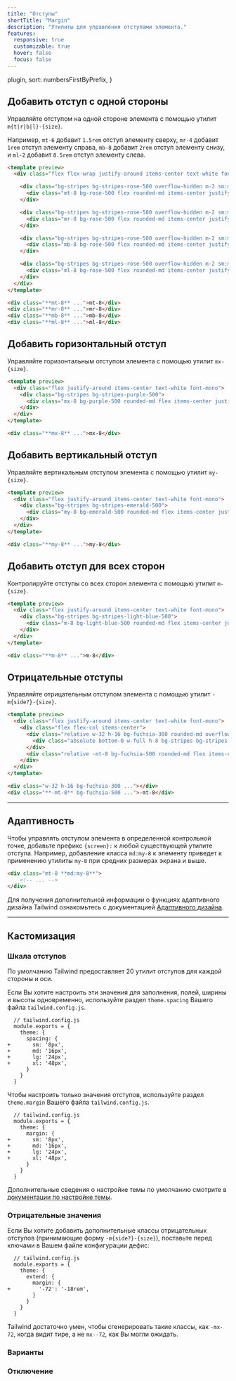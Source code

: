 ```yaml
---
title: "Отступы"
shortTitle: "Margin"
description: "Утилиты для управления отступами элемента."
features:
  responsive: true
  customizable: true
  hover: false
  focus: false
---
```



  plugin,
  sort: numbersFirstByPrefix,
}

## Добавить отступ с одной стороны

Управляйте отступом на одной стороне элемента с помощью утилит `m{t|r|b|l}-{size}`.

Например, `mt-6` добавит `1.5rem` отступ элементу сверху, `mr-4` добавит `1rem` отступ элементу справа, `mb-8` добавит `2rem` отступ элементу снизу, и `ml-2` добавит `0.5rem` отступ элементу слева.

```html rose
<template preview>
  <div class="flex flex-wrap justify-around items-center text-white font-mono">

    <div class="bg-stripes bg-stripes-rose-500 overflow-hidden m-2 sm:m-0">
      <div class="mt-8 bg-rose-500 flex rounded-md items-center justify-center py-3 px-4">mt-8</div>
    </div>

    <div class="bg-stripes bg-stripes-rose-500 overflow-hidden m-2 sm:m-0">
      <div class="mr-8 bg-rose-500 flex rounded-md items-center justify-center py-3 px-4">mr-8</div>
    </div>

    <div class="bg-stripes bg-stripes-rose-500 overflow-hidden m-2 sm:m-0">
      <div class="mb-8 bg-rose-500 flex rounded-md items-center justify-center py-3 px-4">mb-8</div>
    </div>

    <div class="bg-stripes bg-stripes-rose-500 overflow-hidden m-2 sm:m-0">
      <div class="ml-8 bg-rose-500 flex rounded-md items-center justify-center py-3 px-4">ml-8</div>
    </div>
  </div>
</template>

<div class="**mt-8** ...">mt-8</div>
<div class="**mr-8** ...">mr-8</div>
<div class="**mb-8** ...">mb-8</div>
<div class="**ml-8** ...">ml-8</div>
```

## Добавить горизонтальный отступ

Управляйте горизонтальным отступом элемента с помощью утилит `mx-{size}`.

```html purple
<template preview>
  <div class="flex justify-around items-center text-white font-mono">
    <div class="bg-stripes bg-stripes-purple-500">
      <div class="mx-8 bg-purple-500 rounded-md flex items-center justify-center py-3 px-4">mx-8</div>
    </div>
  </div>
</template>

<div class="**mx-8** ...">mx-8</div>
```

## Добавить вертикальный отступ

Управляйте вертикальным отступом элемента с помощью утилит `my-{size}`.

```html emerald
<template preview>
  <div class="flex justify-around items-center text-white font-mono">
    <div class="bg-stripes bg-stripes-emerald-500">
      <div class="my-8 bg-emerald-500 rounded-md flex items-center justify-center py-3 px-4">my-8</div>
    </div>
  </div>
</template>

<div class="**my-8** ...">my-8</div>
```

## Добавить отступ для всех сторон

Контролируйте отступы со всех сторон элемента с помощью утилит `m-{size}`.

```html lightBlue
<template preview>
  <div class="flex justify-around items-center text-white font-mono">
    <div class="bg-stripes bg-stripes-light-blue-500">
      <div class="m-8 bg-light-blue-500 rounded-md flex items-center justify-center py-3 px-4">m-8</div>
    </div>
  </div>
</template>

<div class="**m-8** ...">m-8</div>
```

## Отрицательные отступы

Управляйте отрицательным отступом элемента с помощью утилит `-m{side?}-{size}`.

```html fuchsia
<template preview>
  <div class="flex justify-around items-center text-white font-mono">
    <div class="flex flex-col items-center">
      <div class="relative w-32 h-16 bg-fuchsia-300 rounded-md overflow-hidden">
        <div class="absolute bottom-0 w-full h-8 bg-stripes bg-stripes-red-900"></div>
      </div>
      <div class="relative -mt-8 bg-fuchsia-500 rounded-md flex items-center justify-center py-3 px-4">-mt-8</div>
    </div>
  </div>
</template>

<div class="w-32 h-16 bg-fuchsia-300 ..."></div>
<div class="**-mt-8** bg-fuchsia-500 ...">-mt-8</div>
```

---

## Адаптивность

Чтобы управлять отступом элемента в определенной контрольной точке, добавьте префикс `{screen}:` к любой существующей утилите отступа. Например, добавление класса `md:my-8` к элементу приведет к применению утилиты `my-8` при средних размерах экрана и выше.

```html
<div class="mt-8 **md:my-8**">
    <!-- ... -->
</div>
```

Для получения дополнительной информации о функциях адаптивного дизайна Tailwind ознакомьтесь с документацией [Адаптивного дизайна](/docs/responsive-design).

---

## Кастомизация

### Шкала отступов

По умолчанию Tailwind предоставляет 20 утилит отступов для каждой стороны и оси.

Если Вы хотите настроить эти значения для заполнения, полей, ширины и высоты одновременно, используйте раздел `theme.spacing` Вашего файла `tailwind.config.js`.

```diff-js
  // tailwind.config.js
  module.exports = {
    theme: {
      spacing: {
+       sm: '8px',
+       md: '16px',
+       lg: '24px',
+       xl: '48px',
      }
    }
  }
```

Чтобы настроить только значения отступов, используйте раздел `theme.margin` Вашего файла `tailwind.config.js`.

```diff-js
  // tailwind.config.js
  module.exports = {
    theme: {
      margin: {
+       sm: '8px',
+       md: '16px',
+       lg: '24px',
+       xl: '48px',
      }
    }
  }
```

Дополнительные сведения о настройке темы по умолчанию смотрите в [документации по настройке темы](/docs/theme#customizing-the-default-theme).

### Отрицательные значения

Если Вы хотите добавить дополнительные классы отрицательных отступов (принимающие форму `-m{side?}-{size}`), поставьте перед ключами в Вашем файле конфигурации дефис:

```diff-js
  // tailwind.config.js
  module.exports = {
    theme: {
      extend: {
        margin: {
+         '-72': '-18rem',
        }
      }
    }
  }
```

Tailwind достаточно умен, чтобы сгенерировать такие классы, как `-mx-72`, когда видит тире, а не `mx--72`, как Вы могли ожидать.

### Варианты

<Variants plugin="margin" />

### Отключение

<Disabling plugin="margin" />
